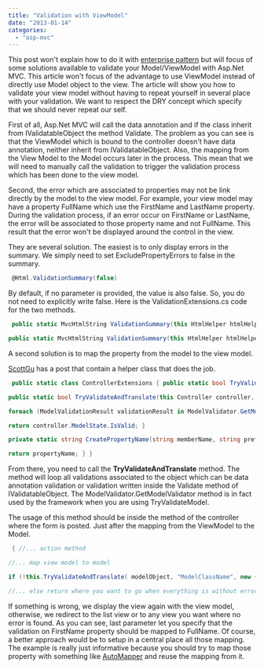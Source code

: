 ```yaml
---
title: "Validation with ViewModel"
date: "2013-01-14"
categories: 
  - "asp-mvc"
---
```


This post won't explain how to do it with [enterprise pattern](http://patrickdesjardins.com/blog/enterprise-asp-net-mvc-part-6-the-three-layers-of-validation) but will focus of some solutions available to validate your Model/ViewModel with Asp.Net MVC. This article won't focus of the advantage to use ViewModel instead of directly use Model object to the view. The article will show you how to validate your view model without having to repeat yourself in several place with your validation. We want to respect the DRY concept which specify that we should never repeat our self.

First of all, Asp.Net MVC will call the data annotation and if the class inherit from IValidatableObject the method Validate. The problem as you can see is that the ViewModel which is bound to the controller doesn't have data annotation, neither inherit from IValidatableObject. Also, the mapping from the View Model to the Model occurs later in the process. This mean that we will need to manually call the validation to trigger the validation process which has been done to the view model.

Second, the error which are associated to properties may not be link directly by the model to the view model. For example, your view model may have a property FullName which use the FirstName and LastName property. During the validation process, if an error occur on FirstName or LastName, the error will be associated to those property name and not FullName. This result that the error won't be displayed around the control in the view.

They are several solution. The easiest is to only display errors in the summary. We simply need to set ExcludePropertyErrors to false in the summary.


```csharp
 @Html.ValidationSummary(false) 
```

By default, if no parameter is provided, the value is also false. So, you do not need to explicitly write false. Here is the ValidationExtensions.cs code for the two methods.


```csharp
 public static MvcHtmlString ValidationSummary(this HtmlHelper htmlHelper) { return ValidationSummary(htmlHelper, false /\* excludePropertyErrors \*/ ); }

public static MvcHtmlString ValidationSummary(this HtmlHelper htmlHelper, bool excludePropertyErrors) { return ValidationSummary(htmlHelper, excludePropertyErrors, null /\* message \*/); } 
```

A second solution is to map the property from the model to the view model.

[ScottGu](http://blogs.msdn.com/b/simonince/archive/2010/12/07/view-model-versus-domain-entity-validation-with-mvc.aspx) has a post that contain a helper class that does the job.


```csharp
 public static class ControllerExtensions { public static bool TryValidateAndTranslate(this Controller controller, object model, string prefix, object propertyMap) { return TryValidateAndTranslate(controller, model, prefix, new RouteValueDictionary(propertyMap)); }

public static bool TryValidateAndTranslate(this Controller controller, object model, string prefix, RouteValueDictionary propertyMap) { ModelMetadata metadata = ModelMetadataProviders.Current.GetMetadataForType(() =&gt; model, model.GetType());

foreach (ModelValidationResult validationResult in ModelValidator.GetModelValidator(metadata, controller.ControllerContext).Validate(null)) { var propertyName = CreatePropertyName(validationResult.MemberName, prefix, propertyMap); controller.ModelState.AddModelError(propertyName, validationResult.Message); }

return controller.ModelState.IsValid; }

private static string CreatePropertyName(string memberName, string prefix, RouteValueDictionary propertyMap) { string propertyName = null; object output = null; if (propertyMap.TryGetValue(memberName, out output)) propertyName = String.Format("{0}.{1}", prefix, output.ToString()); else propertyName = String.Empty;

return propertyName; } } 
```

From there, you need to call the **TryValidateAndTranslate** method. The method will loop all validations associated to the object which can be data annotation validation or validation written inside the Validate method of IValidatableObject. The ModelValidator.GetModelValidator method is in fact used by the framework when you are using TryValidateModel.

The usage of this method should be inside the method of the controller where the form is posted. Just after the mapping from the ViewModel to the Model.


```csharp
 { //... action method

//... map view model to model

if (!this.TryValidateAndTranslate( modelObject, "ModelClassName", new { FirstName = "FullName", Property2 = "Property2" })) return View(viewModel);

//... else return where you want to go when everything is without error } 
```

If something is wrong, we display the view again with the view model, otherwise, we redirect to the list view or to any view you want where no error is found. As you can see, last parameter let you specify that the validation on FirstName property should be mapped to FullName. Of course, a better approach would be to setup in a central place all those mapping. The example is really just informative because you should try to map those property with something like [AutoMapper](http://patrickdesjardins.com/blog/?s=automapper) and reuse the mapping from it.
